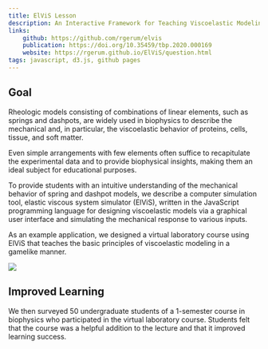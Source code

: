 ```yaml
---
title: ElViS Lesson
description: An Interactive Framework for Teaching Viscoelastic Modeling.
links:
    github: https://github.com/rgerum/elvis
    publication: https://doi.org/10.35459/tbp.2020.000169
    website: https://rgerum.github.io/ElViS/question.html
tags: javascript, d3.js, github pages
---
```


## Goal

Rheologic models consisting of combinations of linear elements, such as springs and dashpots, are widely used in
biophysics to describe the mechanical and, in particular, the viscoelastic behavior of proteins, cells, tissue, and
soft matter.

Even simple arrangements with few elements often suffice to recapitulate the experimental data and to provide biophysical
insights, making them an ideal subject for educational purposes.

To provide students with an intuitive understanding
of the mechanical behavior of spring and dashpot models, we describe a computer simulation tool, elastic viscous
system simulator (ElViS), written in the JavaScript programming language for designing viscoelastic models via a
graphical user interface and simulating the mechanical response to various inputs.

As an example application, we
designed a virtual laboratory course using ElViS that teaches the basic principles of viscoelastic modeling in a
gamelike manner.

<Tags/>

<img src="/elvis/overview.jpg"/>

## Improved Learning
We then surveyed 50 undergraduate students of a 1-semester course in biophysics who participated in
the virtual laboratory course. Students felt that the course was a helpful addition to the lecture and that it
improved learning success.

<ElvisExample />


